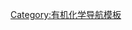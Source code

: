 {{Navbox
|name = 有机化学
|title = [[有机化学]]的概念
|listclass = hlist

|list1 =
* [[芳香性]]
* [[共价键]]
* [[官能团]]
* [[IUPAC有机物命名法|有机化学命名法]]
* [[有机化合物]]
* [[有机反应]]
* [[有机合成]]
* [[光谱学]]
* [[立体化学]]
* [[有机化合物列表]]

}}<noinclude>
[[Category:有机化学导航模板]]
</noinclude>